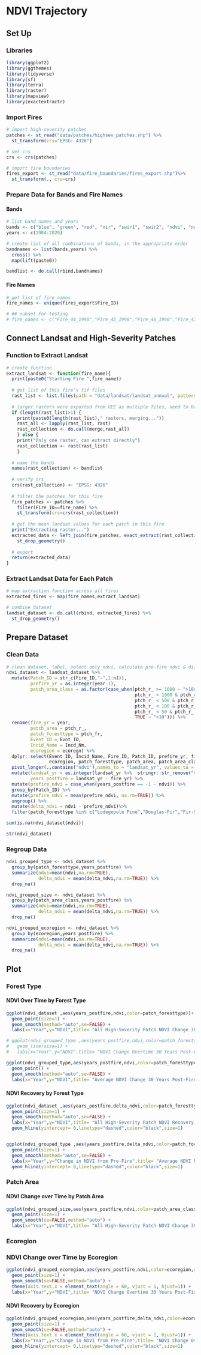 # NDVI Trajectory

## Set Up

### Libraries 

```r
library(ggplot2)
library(ggthemes)
library(tidyverse)
library(sf)
library(terra)
library(raster)
library(mapview)
library(exactextractr)
```

### Import Fires

```r
# import high-severity patches
patches <- st_read("data/patches/highsev_patches.shp") %>% 
  st_transform(crs="EPSG: 4326")

# set crs
crs <- crs(patches)

# import fire boundaries
fires_export <- st_read("data/fire_boundaries/fires_export.shp")%>% 
  st_transform(., crs=crs)
```

### Prepare Data for Bands and Fire Names

#### Bands
```r
# list band names and years
bands <- c("blue", "green", "red", "nir", "swir1", "swir2", "ndvi", "ndwi", "nbr", "nbr2", "ndsi", "ndfsi", "evi")
years <- c(1984:2020)

# create list of all combinations of bands, in the appropriate order
bandnames <- list(bands,years) %>%
  cross() %>%
  map(lift(paste0))

bandlist <- do.call(rbind,bandnames)
```

#### Fire Names

```r
# get list of fire names
fire_names <- unique(fires_export$Fire_ID)

# ## subset for testing
# fire_names <- c("Fire_44_1990","Fire_45_1990","Fire_46_1990","Fire_47_1990","Fire_48_1990","Fire_49_1991","Fire_50_1991","Fire_51_1991","Fire_52_1991","Fire_53_1991")
```

## Connect Landsat and High-Severity Patches

### Function to Extract Landsat

```r
# create function 
extract_landsat <- function(fire_name){
  print(paste0("Starting Fire ",fire_name))
  
  # get list of this fire's tif files
  rast_list <- list.files(path = "data/landsat/landsat_annual", pattern=fire_name, all.files=TRUE, full.names=TRUE)
  
  # larger rasters were exported from GEE as multiple files, need to be combined before importing
  if (length(rast_list)>1) { 
    print(paste0(length(rast_list)," rasters, merging..."))
    rast_all <- lapply(rast_list, rast)
    rast_collection <- do.call(merge,rast_all)
    } else { 
    print("Only one raster, can extract directly")
    rast_collection <- rast(rast_list)  
    }
  
  # name the bands
  names(rast_collection) <- bandlist
  
  # verify crs
  crs(rast_collection) <- "EPSG: 4326"
  
  # filter the patches for this fire
  fire_patches <- patches %>% 
    filter(Fire_ID==fire_name) %>% 
    st_transform(crs=crs(rast_collection))
  
  # get the mean landsat values for each patch in this fire
  print("Extracting raster...")
  extracted_data <- left_join(fire_patches, exact_extract(rast_collection,fire_patches, append_cols = TRUE, max_cells_in_memory = 3e+08, fun = "mean")) %>% 
    st_drop_geometry()
  
  # export
  return(extracted_data)
}
```

### Extract Landsat Data for Each Patch

```r
# map extraction function across all fires
extracted_fires <- map(fire_names,extract_landsat)

# combine dataset
landsat_dataset <- do.call(rbind, extracted_fires) %>% 
  st_drop_geometry()
```

## Prepare Dataset 

### Clean Data

```r
# clean dataset, label, select only ndvi, calculate pre-fire ndvi & differenced ndvi
ndvi_dataset <- landsat_dataset %>% 
  mutate(Patch_ID = str_c(Fire_ID,"-",1:n()),
         prefire_yr = as.integer(year-1),
         patch_area_class = as.factor(case_when(ptch_r_ >= 1000 ~ ">1000 acres",
                                                ptch_r_ < 1000 & ptch_r_ >= 500 ~ "500-1000 acres",
                                                ptch_r_ < 500 & ptch_r_ >= 100 ~ "100-500 acres",
                                                ptch_r_ < 100 & ptch_r_ >= 50 ~ "50-100 acres",
                                                ptch_r_ < 50 & ptch_r_ >= 10 ~ "10-50 acres",
                                                TRUE ~ "<10"))) %>% 
  rename(fire_yr = year,
         patch_area = ptch_r_,
         patch_foresttype = ptch_fr,
         Event_ID = Evnt_ID,
         Incid_Name = Incd_Nm,
         ecoregion = ecoregn) %>% 
  dplyr::select(Event_ID, Incid_Name, Fire_ID, Patch_ID, prefire_yr, fire_yr, 
                ecoregion, patch_foresttype, patch_area, patch_area_class, contains("ndvi")) %>%
  pivot_longer(.,contains("ndvi"),names_to = "landsat_yr", values_to = "ndvi")%>% 
  mutate(landsat_yr = as.integer(landsat_yr %>%  stringr::str_remove("mean.ndvi")),
         years_postfire = landsat_yr - fire_yr) %>% 
  mutate(prefire_ndvi = case_when(years_postfire == -1 ~ ndvi)) %>% 
  group_by(Patch_ID) %>% 
  mutate(prefire_ndvi = mean(prefire_ndvi, na.rm=TRUE)) %>%
  ungroup() %>% 
  mutate(delta_ndvi = ndvi - prefire_ndvi)%>%  
  filter(patch_foresttype %in% c("Lodegepole Pine","Douglas-Fir","Fir-Spruce"))

sum(is.na(ndvi_dataset$ndvi))

str(ndvi_dataset)
```

### Regroup Data

```r
ndvi_grouped_type <- ndvi_dataset %>% 
  group_by(patch_foresttype,years_postfire) %>% 
  summarize(ndvi=mean(ndvi,na.rm=TRUE),
            delta_ndvi = mean(delta_ndvi,na.rm=TRUE)) %>% 
  drop_na()

ndvi_grouped_size <- ndvi_dataset %>% 
  group_by(patch_area_class,years_postfire) %>% 
  summarize(ndvi=mean(ndvi,na.rm=TRUE),
            delta_ndvi = mean(delta_ndvi,na.rm=TRUE)) %>% 
  drop_na() 

ndvi_grouped_ecoregion <- ndvi_dataset %>% 
  group_by(ecoregion,years_postfire) %>% 
  summarize(ndvi=mean(ndvi,na.rm=TRUE),
            delta_ndvi = mean(delta_ndvi,na.rm=TRUE)) %>% 
  drop_na() 
```
## Plot

### Forest Type

#### NDVI Over Time by Forest Type

```r
ggplot(ndvi_dataset ,aes(years_postfire,ndvi,color=patch_foresttype))+
  geom_point(size=1) +
  geom_smooth(method="auto",se=FALSE) +
  labs(x="Year",y="NDVI",title= "All High-Severity Patch NDVI Change 30 Years Post-Fire", subtitle = "Comparing Forest Types", color = "Patch Forest Type") 

# ggplot(ndvi_grouped_type ,aes(years_postfire,ndvi,color=patch_foresttype,group=patch_foresttype))+
#   geom_line(size=1) +
#   labs(x="Year",y="NDVI",title= "NDVI Change Overtime 30 Years Post-Fire",color = "Patch Forest Type") 

ggplot(ndvi_grouped_type,aes(years_postfire,ndvi,color=patch_foresttype,group=patch_foresttype))+
  geom_point() +
  geom_smooth(method="auto",se=FALSE) +
  labs(x="Year",y="NDVI",title= "Average NDVI Change 30 Years Post-Fire", subtitle = "Comparing Forest Types",color = "Patch Forest Type") 

```

#### NDVI Recovery by Forest Type

```r
ggplot(ndvi_dataset ,aes(years_postfire,delta_ndvi,color=patch_foresttype))+
  geom_point(size=1) +
  geom_smooth(method="auto",se=FALSE) +
  labs(x="Year",y="NDVI",title= "All High-Severity Patch NDVI Recovery 30 Years Post-Fire", subtitle = "Comparing Forest Types", color = "Patch Forest Type") +
  geom_hline(yintercept= 0,linetype="dashed",color="black",size=1)


ggplot(ndvi_grouped_type ,aes(years_postfire,delta_ndvi,color=patch_foresttype,group=patch_foresttype))+
  geom_point(size=1) +
  geom_smooth(method="auto",se=FALSE) + 
  labs(x="Year",y="Change in NDVI from Pre-Fire",title= "Average NDVI Recovery 30 Years Post-Fire", subtitle = "Comparing Forest Types",color = "Patch Forest Type") +
  geom_hline(yintercept= 0,linetype="dashed",color="black",size=1)
```

### Patch Area

#### NDVI Change over Time by Patch Area

```r
ggplot(ndvi_grouped_size,aes(years_postfire,ndvi,color=patch_area_class,group=patch_area_class))+
  geom_point(size=1) +
  geom_smooth(se=FALSE,method="auto") +
  labs(x="Year",y="NDVI",title= "All High-Severity Patch NDVI Change 30 Years Post-Fire", subtitle = "Comparing Patch Size",color = "Patch Size") 
```

### Ecoregion

### NDVI Change over Time by Ecoregion

```r
ggplot(ndvi_grouped_ecoregion,aes(years_postfire,ndvi,color=ecoregion,group=ecoregion))+
  geom_point(size=1) +
  geom_smooth(se=FALSE,method="auto") +
  theme(axis.text.x = element_text(angle = 60, vjust = 1, hjust=1)) + 
  labs(x="Year",y="NDVI",title= "NDVI Change Overtime 30 Years Post-Fire",subtitle= "Comparing Ecoegions",color = "Ecoregion") 
```

#### NDVI Recovery by Ecoregion

```r

ggplot(ndvi_grouped_ecoregion,aes(years_postfire,delta_ndvi,color=ecoregion,group=ecoregion))+
  geom_point(size=1) +
  geom_smooth(se=FALSE,method="auto") +
  theme(axis.text.x = element_text(angle = 60, vjust = 1, hjust=1)) + 
  labs(x="Year",y="Change in NDVI from Pre-Fire",title= "NDVI Change Overtime 30 Years Post-Fire",color = "Ecoregion") +
  geom_hline(yintercept= 0,linetype="dashed",color="black",size=1)
```